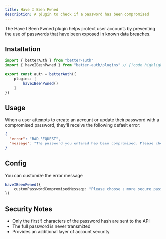 ```yaml
---
title: Have I Been Pwned
description: A plugin to check if a password has been compromised
---
```


The Have I Been Pwned plugin helps protect user accounts by preventing the use of passwords that have been exposed in known data breaches.

## Installation

```ts
import { betterAuth } from "better-auth"
import { haveIBeenPwned } from "better-auth/plugins" // [!code highlight]

export const auth = betterAuth({
    plugins: [
        haveIBeenPwned()
    ]
})
```

## Usage

When a user attempts to create an account or update their password with a compromised password, they'll receive the following default error:

```json
{
  "error": "BAD_REQUEST",
  "message": "The password you entered has been compromised. Please choose a different password."
}
```

## Config

You can customize the error message:

```ts
haveIBeenPwned({
    customPasswordCompromisedMessage: "Please choose a more secure password."
})
```
## Security Notes

- Only the first 5 characters of the password hash are sent to the API
- The full password is never transmitted
- Provides an additional layer of account security